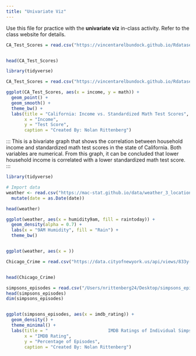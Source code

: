 ```yaml
---
title: "Univariate Viz"
---
```


Use this file for practice with the **univariate viz** in-class activity.  Refer to the class website for details.




```r
CA_Test_Scores = read.csv("https://vincentarelbundock.github.io/Rdatasets/csv/AER/CASchools.csv")


head(CA_Test_Scores)

library(tidyverse)
```



```r

CA_Test_Scores = read.csv("https://vincentarelbundock.github.io/Rdatasets/csv/AER/CASchools.csv")

ggplot(CA_Test_Scores, aes(x = income, y = math)) + 
  geom_point() + 
  geom_smooth() +
  theme_bw() +
  labs(title = "California: Income vs. Standardized Math Test Scores",
       x = "Income",
       y = "Test Score",
       caption = "Created By: Nolan Rittenberg")

```
:::
This is a bivariate graph that shows the correlation between household income and standardized math test scores in the state of California. Both variables are numerical. From this graph, it can be concluded that lower household income is correlated with a lower standardized math test score.
:::


```r
library(tidyverse)

# Import data
weather <- read.csv("https://mac-stat.github.io/data/weather_3_locations.csv") |> 
  mutate(date = as.Date(date))  

head(weather)

ggplot(weather, aes(x = humidity9am, fill = raintoday)) + 
  geom_density(alpha = 0.7) + 
  labs(x = "9AM Humidity", fill = "Rain") + 
  theme_bw()


ggplot(weather, aes(x = ))

```



```r
Chicago_Crime = read.csv("https://data.cityofnewyork.us/api/views/833y-fsy8/rows.csv?accessType=DOWNLOAD")


head(Chicago_Crime)
```


```r

simpsons_episodes = read.csv("/Users/nrittenberg24/Desktop/simpsons_episodes.csv")
head(simpsons_episodes)
dim(simpsons_episodes)


ggplot(simpsons_episodes, aes(x = imdb_rating)) + 
  geom_density() + 
  theme_minimal() +
  labs(title = "                       IMDB Ratings of Individual Simpsons Epidodes",
       x = "IMDB Rating",
       y = "Percentage of Episodes",
       caption = "Created By: Nolan Rittenberg")

```











